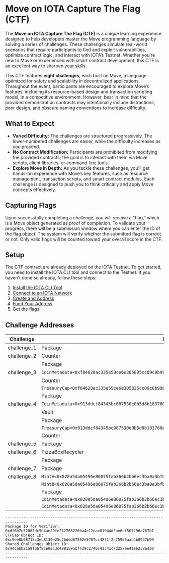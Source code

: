 # Move on IOTA Capture The Flag (CTF)

The **Move on IOTA Capture The Flag (CTF)** is a unique learning experience designed to help developers master the Move programming language by solving a series of challenges. These challenges simulate real-world scenarios that require participants to find and exploit vulnerabilities, optimize contract logic, and interact with IOTA’s Testnet. Whether you're new to Move or experienced with smart contract development, this CTF is an excellent way to sharpen your skills.

This CTF features **eight challenges**, each built on Move, a language optimized for safety and scalability in decentralized applications. Throughout the event, participants are encouraged to explore Move’s features, including its resource-based design and transaction scripting model, in a competitive environment. However, bear in mind that the provided demonstration contracts may intentionally include distractions, poor design, and obscure naming conventions to increase difficulty.

## What to Expect

- **Varied Difficulty:** The challenges are structured progressively. The lower-numbered challenges are easier, while the difficulty increases as you proceed.
- **No Contract Modification:** Participants are prohibited from modifying the provided contracts; the goal is to interact with them via Move scripts, client libraries, or command-line tools.
- **Explore Move in Depth:** As you tackle these challenges, you'll get hands-on experience with Move’s key features, such as resource management, transaction scripts, and smart contract modules. Each challenge is designed to push you to think critically and apply Move concepts effectively.


## Capturing Flags

Upon successfully completing a challenge, you will receive a "flag," which is a Move object generated as proof of completion. To validate your progress, there will be a submission window where you can enter the ID of the flag object. The system will verify whether the submitted flag is correct or not. Only valid flags will be counted toward your overall score in the CTF.

## Setup

The CTF contract are already deployed on the IOTA Testnet. To get started, you need to install the IOTA CLI tool and connect to the Testnet. If you haven't done so already, follow these steps:

1. [Install the IOTA CLI Tool](../getting-started/install-iota.mdx)
2. [Connect to an IOTA Network](../getting-started/connect.mdx)
3. [Create and Address](../getting-started/get-address.mdx)
4. [Fund Your Address](../getting-started/get-coins.mdx)
5. Get the flags!



## Challenge Addresses

| Challenge   | Entity                                                          | Address                                                        |
|-------------|------------------------------------------------------------------|----------------------------------------------------------------|
| challenge_1 | Package                                                          | `0xce9b1471301ffaf1453297cca008a68ce851b6a9ba9ab241c357c346177903f3` |
| challenge_2 | Counter                                                          | `0x88c94654907f9daabbc25e9724997bd71a16e13f55cc4580f5e7c207e3ff28f2` |
|             | Package                                                          | `0xb13a3cd66c6aa2ccff512fee9d950176acf0835fbf2091fa32e789d44baabe01` |
| challenge_3 | `CoinMetadata<0xf84628ac335e59ce6e305835cc09c0b9983d7b1695ab28e96cf875b49923e4ed::mintcoin::MINTCOIN>` | `0x1bd5dfa2e5f1d3a3825403d92b8199ce3f69a5e70a785f28d698715b54d78321` |
|             | Counter                                                          | `0xe7877309899ef0618ea0e269327f79e3bdf38ff2860fd01f5d278b46ea8cd630` |
|             | `TreasuryCap<0xf84628ac335e59ce6e305835cc09c0b9983d7b1695ab28e96cf875b49923e4ed::mintcoin::MINTCOIN>` | `0xf3cb314954f0823961fdfe93ba9403314b4c53bb654f73ba37fe3c8400831e23` |
|             | Package                                                          | `0xf84628ac335e59ce6e305835cc09c0b9983d7b1695ab28e96cf875b49923e4ed` |
| challenge_4 | `CoinMetadata<0x913ddcf84345bc087530e0b5d8b183780ecf902ea6cfa64b62d3f8a349ebafd9::airdrop::AIRDROP>` | `0x163ef67f9631eea22ef33e58aab3e0d5c243184335e943047c28cb0a30985cf0` |
|             | Vault                                                            | `0x4ae07fd00773080f9af2e43c2464667536d661ba0001a670e3971efbb01446e2` |
|             | Package                                                          | `0x913ddcf84345bc087530e0b5d8b183780ecf902ea6cfa64b62d3f8a349ebafd9` |
|             | `TreasuryCap<0x913ddcf84345bc087530e0b5d8b183780ecf902ea6cfa64b62d3f8a349ebafd9::airdrop::AIRDROP>` | `0xa9b65a0be78472f053298980a4fae935d12571731bfd7be3b9d41183a7f100ff` |
|             | Counter                                                          | `0xc96bfaf42e3b8b1f2e5dbf469dc5f7846c911dbbb76966475cfd06cf3893b080` |
| challenge_5 | Package                                                          | `0x84c3037c252e1b9142087a19c2bd776ee86316775484eb78e9f97618d877a577` |
| challenge_6 | PizzaBoxRecycler                                                 | `0x16ddd3ae8cc4fe71f1acdc52838412a645eac93f1176450d05a77642f1816f34` |
|             | Package                                                          | `0xcbe251b41a23a3952e64036f01367df82f1ccf3498cb139ff3ef44712441abc9` |
| challenge_7 | Package                                                          | `0x202d65a2b1d2de4ba90e9eeb51ef4e16fafdaaa5c8b1dc3cbd8a935e5eb4d25c` |
| challenge_8 | `MintA<0x828a5da05496e86075fab366b2b66ec3ba0a3bfbed68ce56140d589d94da9b33::ctfa::CTFA>`             | `0x66e8dd865238a68f50db8be7177ee662b754133f409c35c36975f9d6e6f7f6e4` |
|             | `MintB<0x828a5da05496e86075fab366b2b66ec3ba0a3bfbed68ce56140d589d94da9b33::ctfb::CTFB>`             | `0x7c4f0f9d2e62bb0c440e5d281fbac69997dc14e1586cfedcea49f547a54eca1b` |
|             | Package                                                          | `0x828a5da05496e86075fab366b2b66ec3ba0a3bfbed68ce56140d589d94da9b33` |
|             | `CoinMetadata<0x828a5da05496e86075fab366b2b66ec3ba0a3bfbed68ce56140d589d94da9b33::ctfa::CTFA>`     | `0x8f9c961398fcbfff8b9b1f14e1d6731bcfa2480f7c4f26fbb76496498bcc684e` |
|             | `CoinMetadata<0x828a5da05496e86075fab366b2b66ec3ba0a3bfbed68ce56140d589d94da9b33::ctfb::CTFB>`      | `0xca909dd26da43ac1d0992ebe796e0714d9382e0e4ec35640a1ac9845b3bb087d` |

```
--------------------------------------------------------------------------------
Package ID for Verifier: 0xdf6b7e52065dc5d4ae29fe212763226ba4e12eae81944d2ae6cf507296a767b1
CTFCap Object ID: 0xc9ee0b68715c3eb8130e25c2bddd67552e5787cc4271f2a75955aab4b0927b99
Shared Challenges Object ID: 0x44cabb21a9f66f8ce02c3c4881595bf439c2740c41341c7d257ee41e6238a4a0
--------------------------------------------------------------------------------
```




